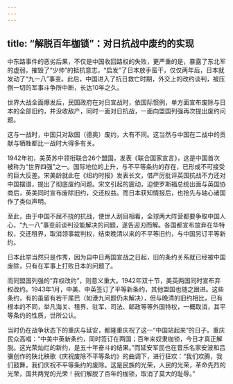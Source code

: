 ```yaml
---
---
---
```

title: “解脱百年枷锁”：对日抗战中废约的实现
---



中东路事件的恶劣后果，不仅是中国收回路权的失败，更严重的是，暴露了东北军的虚弱，摧毁了“少帅”的抵抗意志，“启发”了日本放手蛮干，仅仅两年后，日本就发动了“九一八”事变。此后，中国进入了抗日救亡时期，外交上的改约谈判，被压倒一切的军事斗争所中断，长达10年之久。

世界大战全面爆发后，民国政府在对日宣战时，依国际惯例，单方面宣布废除与日本的全部旧约，并没收敌产，同时一面对日抗战，一面向盟国列强再次提出废约问题。

这与一战时，中国只对敌国（德奥）废约，大有不同。这当然与中国在二战中的贡献与牺牲都比一战时大得多有关。

1942年初，美英苏中领衔联合26个盟国，发表《联合国家宣言》，这是中国首次被称为“世界四强”之一。国际地位的上升，与不平等条约的存在，已形成不可接受的巨大反差。宋美龄就此在《纽约时报》发表长文，借严厉批评英国抗战不力还对中国摆谱，提出了彻底废约问题。宋文引起的震动，迫使罗斯福总统出面与英国协商后，英美同时宣布废除旧约，交还权益。而日本获知情报后，也抢先与轴心诸国作了类似声明。

至此，由于中国不屈不挠的抗战，使世人刮目相看，全球两大阵营都要争取中国人心，“九一八”事变前谈判没能解决的问题，遂告迎刃而解。各国都宣布放弃在华特权，交还租界，取消领事裁判权，结束晚清以来的不平等旧约，与中国另订平等新约。

日本此举当然只是作秀，因为自中日两国宣战之日起，旧的条约关系就已经被中国废除，只有在军事上打败日本的问题了。

而同盟国列强的“弃权改约”，则意义重大。1942年双十节，美英两国同时宣布弃权改约。1943年1月，中美、中英签订了平等新条约，其他盟国也随之跟进。这些条约，有的虽留有若干尾巴（如港九问题仍未解决），但与晚清的旧约相比，已有根本的不同，举凡海关、租界、驻军、司法、邮政等等外国特权，一概取消，其平等条约的性质，世所公认。

当时仍在战争状态下的重庆与延安，都隆重庆祝了这一“中国站起来”的日子。重庆民众高唱：“中美中英新条约，同时签订在两国；百年来奴隶枷锁，今日才真正解脱。这光荣灿烂的新约，是五十年奋斗的结果。”而延安军民也在音乐名家安波和吕骥创作的陕北秧歌《庆祝废除不平等条约》的曲调下，进行狂欢：“我们欢腾，我们鼓舞，我们庆祝不平等条约的废除。这是民族的光荣，人民的光荣，革命先烈的光荣，国共两党的光荣！我们解脱了百年的枷锁，取消了莫大的耻辱。”